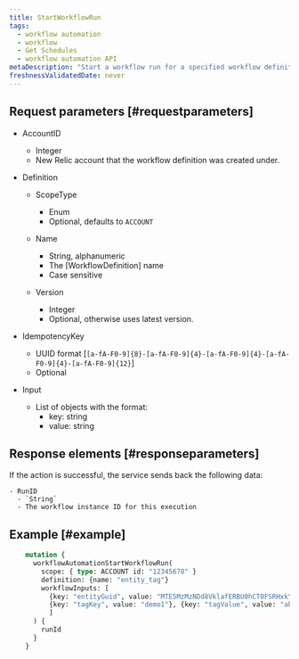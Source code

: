 ```yaml
---
title: StartWorkflowRun
tags:
  - workflow automation
  - workflow
  - Get Schedules
  - workflow automation API
metaDescription: "Start a workflow run for a specified workflow definition."
freshnessValidatedDate: never
---
```


## Request parameters [#requestparameters]

  - AccountID
    - Integer
    - New Relic account that the workflow definition was created under.

  - Definition
    - ScopeType
      - Enum
      - Optional, defaults to `ACCOUNT`

    - Name
      - String, alphanumeric
      - The [WorkflowDefinition] name
      - Case sensitive

    - Version
      - Integer
      - Optional, otherwise uses latest version.

  - IdempotencyKey
    - UUID format [`[a-fA-F0-9]{8}-[a-fA-F0-9]{4}-[a-fA-F0-9]{4}-[a-fA-F0-9]{4}-[a-fA-F0-9]{12}`]
    - Optional

  - Input
    - List of objects with the format:
      - key: string
      - value: string

## Response elements [#responseparameters]

  If the action is successful, the service sends back the following data:

    - RunID
      - `String`
      - The workflow instance ID for this execution

## Example [#example]

```graphql
    mutation {
      workflowAutomationStartWorkflowRun(
        scope: { type: ACCOUNT id: "12345678" }
        definition: {name: "entity_tag"}
        workflowInputs: [
          {key: "entityGuid", value: "MTE5MzMzNDd8VklafERBU0hCT0FSRHxkYToxMDQ4NzI"},
          {key: "tagKey", value: "demo1"}, {key: "tagValue", value: "abc"}
          ]
      ) {
        runId
      }
    }
```
